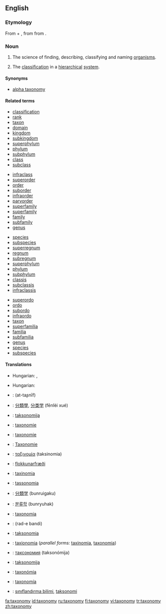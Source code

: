 {{wikipedia}}
==English==

===Etymology===
From {{Gr.}} {{term|sc=Grek|τάξις|tr=taxis||arrangement, order|lang=el}} + {{term|sc=Grek|-νομία|tr=-nomia||method|lang=el}}, from {{term|sc=Grek|νόμος|tr=-nomos||law, managing|lang=el}} from {{term|sc=Grek|νέμειν|tr=nemein||manage|lang=el}}.

===Noun===
{{en-noun|taxonom|ies}}

# {{context|systematics|uncountable}} The science of finding, describing, classifying and naming [[organism]]s.
# The [[classification]] in a [[hierarchical]] [[system]].

====Synonyms====
*{{sense|science of finding, describing, classifying and naming organisms}} [[alpha taxonomy]]

====Related terms====
{{top4}}
*[[classification]]
*[[rank]]
*[[taxon]]
*[[domain]]
*[[kingdom]]
*[[subkingdom]]
*[[superphylum]]
*[[phylum]]
*[[subphylum]]
*[[class]]
*[[subclass]]
{{mid4}}
*[[infraclass]]
*[[superorder]]
*[[order]]
*[[suborder]]
*[[infraorder]]
*[[parvorder]]
*[[superfamily]]
*[[superfamily]]
*[[family]]
*[[subfamily]]
*[[genus]]
{{mid4}}
*[[species]]
*[[subspecies]]
*[[superregnum]]
*[[regnum]]
*[[subregnum]]
*[[superphylum]]
*[[phylum]]
*[[subphylum]]
*[[classis]]
*[[subclassis]]
*[[infraclassis]]
{{mid4}}
*[[superordo]]
*[[ordo]]
*[[subordo]]
*[[infraordo]]
*[[taxon]]
*[[superfamilia]]
*[[familia]]
*[[subfamilia]]
*[[genus]]
*[[species]]
*[[subspecies]]
{{bottom}}

====Translations====
{{trans-top|the science of finding, describing, classifying and naming organisms}}
* Hungarian: {{t|hu|rendszertan}}, {{t|hu|taxonómia}}
{{trans-mid}}
{{trans-bottom}}

{{trans-top|the classification in a hierarchical system}}
* Hungarian: {{t|hu|osztályozás}}
{{trans-mid}}
{{trans-bottom}}

{{checktrans-top}}
*{{ttbc|Arabic}}: {{ARchar|[[التصنيف]]}} (at-taʂnīf) {{m}}
*{{ttbc|Chinese}}: [[分類學]], [[分类学]] (fēnlèi xué)
*{{ttbc|Croatian}}: [[taksonomija]] {{f}}
*{{ttbc|Dutch}}: [[taxonomie]] {{f}}
*{{ttbc|French}}: [[taxonomie]] {{f}}
*{{ttbc|German}}: [[Taxonomie]] {{f}}
*{{ttbc|Greek}}: [[ταξινομία]] (taksinomia) {{f}}
*{{ttbc|Icelandic}}: [[flokkunarfræði]]
*{{ttbc|Interlingua}}: [[taxinomia]]
*{{ttbc|Italian}}: [[tassonomia]] {{f}}
*{{ttbc|Japanese}}: [[分類学]] (bunruigaku)
{{checktrans-mid}}
*{{ttbc|Korean}}: [[분류학]] (bunryuhak)
*{{ttbc|Latin}}: [[taxonomia]] {{f}}
*{{ttbc|Persian}}: {{FAchar|[[رده بندی]]}} (rad-e bandi)
*{{ttbc|Polish}}: [[taksonomia]] {{f}}
*{{ttbc|Portuguese}}: [[taxionomia]] {{f}} (''parallel forms:'' [[taxinomia]], [[taxonomia]])
*{{ttbc|Russian}}: [[таксономия]] (taksonómija) {{f}}
*{{ttbc|Slovenian}}: [[taksonomija]] {{f}}
*{{ttbc|Slovak}}: [[taxonómia]] {{f}}
*{{ttbc|Spanish}}: [[taxonomía]] {{f}}
*{{ttbc|Turkish}}: [[sınıflandırma bilimi]], [[taksonomi]]
{{checktrans-bottom}}

[[fa:taxonomy]]
[[id:taxonomy]]
[[ru:taxonomy]]
[[fi:taxonomy]]
[[vi:taxonomy]]
[[tr:taxonomy]]
[[zh:taxonomy]]